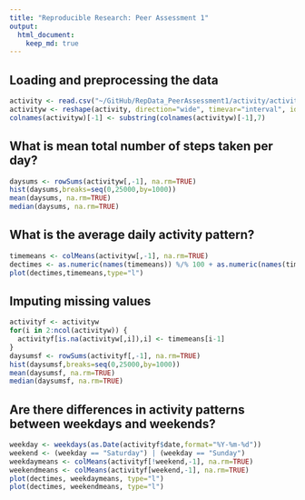 ```yaml
---
title: "Reproducible Research: Peer Assessment 1"
output: 
  html_document:
    keep_md: true
---
```



## Loading and preprocessing the data

```r
activity <- read.csv("~/GitHub/RepData_PeerAssessment1/activity/activity.csv")
activityw <- reshape(activity, direction="wide", timevar="interval", idvar="date", v.names="steps")
colnames(activityw)[-1] <- substring(colnames(activityw)[-1],7)
```

## What is mean total number of steps taken per day?

```r
daysums <- rowSums(activityw[,-1], na.rm=TRUE)
hist(daysums,breaks=seq(0,25000,by=1000))
mean(daysums, na.rm=TRUE)
median(daysums, na.rm=TRUE)
```

## What is the average daily activity pattern?

```r
timemeans <- colMeans(activityw[,-1], na.rm=TRUE)
dectimes <- as.numeric(names(timemeans)) %/% 100 + as.numeric(names(timemeans)) %% 100 / 60
plot(dectimes,timemeans,type="l")
```

## Imputing missing values

```r
activityf <- activityw
for(i in 2:ncol(activityw)) {
  activityf[is.na(activityw[,i]),i] <- timemeans[i-1]
}
daysumsf <- rowSums(activityf[,-1], na.rm=TRUE)
hist(daysumsf,breaks=seq(0,25000,by=1000))
mean(daysumsf, na.rm=TRUE)
median(daysumsf, na.rm=TRUE)

```

## Are there differences in activity patterns between weekdays and weekends?

```r
weekday <- weekdays(as.Date(activityf$date,format="%Y-%m-%d"))
weekend <- (weekday == "Saturday") | (weekday == "Sunday")
weekdaymeans <- colMeans(activityf[!weekend,-1], na.rm=TRUE)
weekendmeans <- colMeans(activityf[weekend,-1], na.rm=TRUE)
plot(dectimes, weekdaymeans, type="l")
plot(dectimes, weekendmeans, type="l")
```